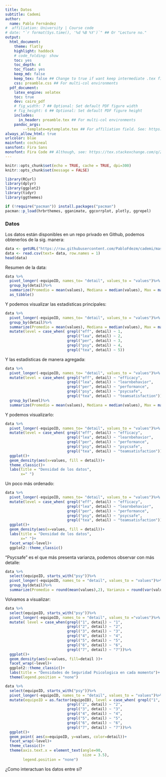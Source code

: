 ```yaml
---
title: Datos
subtitle: Cademi
author:
  name: Pablo Fernández
#  affiliation: University | Course code
# date: "`r format(Sys.time(), '%d %B %Y')`" ## Or "Lecture no."
output: 
  html_document:
    theme: flatly
    highlight: haddock
    # code_folding: show
    toc: yes
    toc_depth: 4
    toc_float: yes
    keep_md: false
    keep_tex: false ## Change to true if want keep intermediate .tex file
    css: preamble.css ## For multi-col environments
  pdf_document:
    latex_engine: xelatex
    toc: true
    dev: cairo_pdf
    # fig_width: 7 ## Optional: Set default PDF figure width
    # fig_height: 6 ## Optional: Set default PDF figure height
    includes:
      in_header: preamble.tex ## For multi-col environments
    pandoc_args:
        --template=mytemplate.tex ## For affiliation field. See: https://bit.ly/2T191uZ
always_allow_html: true
urlcolor: blue
mainfont: cochineal
sansfont: Fira Sans
monofont: Fira Code ## Although, see: https://tex.stackexchange.com/q/294362
---
```


```r
knitr::opts_chunk$set(echo = TRUE, cache = TRUE, dpi=300)
knitr::opts_chunk$set(message = FALSE)

library(RCurl)
library(dplyr)
library(ggplot2)
library(tidyr)
library(ggthemes)

if (!require("pacman")) install.packages("pacman")
pacman::p_load(hrbrthemes, gganimate, ggcorrplot, plotly, ggrepel)
```

### Datos

Los datos están disponibles en un repo privado en Github, podemos obtenerlos de la sig. manera:

```r
data <- getURL("https://raw.githubusercontent.com/PabloFdezm/cademi/master/data.csv?token=AKX6XZP5VWIKIMLSZYTNRV27JBDCS")
data <- read.csv(text= data, row.names = 1)
head(data)
```

Resumen de la data:


```r
data %>%
  pivot_longer(-equipoID, names_to= "detail", values_to = "values")%>%
  group_by(detail)%>%
  summarize(Promedio = mean(values), Mediana = median(values), Max = max(values), Min = min(values))%>%
  as_tibble()
```

Y podemos visualizar las estadisticas principales:

```r
data %>%
  pivot_longer(-equipoID, names_to= "detail", values_to = "values")%>%
  group_by(detail)%>%
  summarize(Promedio = mean(values), Mediana = median(values), Max = max(values), Min = min(values))%>%
  mutate(level = case_when( grepl("eff", detail) ~ 1,
                            grepl("lea", detail) ~ 2,
                            grepl("per", detail) ~ 3,
                            grepl("psy", detail) ~ 4,
                            grepl("tea", detail) ~ 5))
```

Y las estadisticas de manera agregada:

```r
data %>%
  pivot_longer(-equipoID, names_to= "detail", values_to = "values")%>%
  mutate(level = case_when( grepl("eff", detail) ~ "efficacy",
                            grepl("lea", detail) ~ "learnbehavior",
                            grepl("per", detail) ~ "performance",
                            grepl("psy", detail) ~ "psycsafe",
                            grepl("tea", detail) ~ "teamsatisfaction"))%>%
  group_by(level)%>%
  summarize(Promedio = mean(values), Mediana = median(values), Max = max(values), Min = min(values))
```
Y podemos visualizarlo:

```r
data %>%
  pivot_longer(-equipoID, names_to= "detail", values_to = "values")%>%
  mutate(level = case_when( grepl("eff", detail) ~ "efficacy",
                            grepl("lea", detail) ~ "learnbehavior",
                            grepl("per", detail) ~ "performance",
                            grepl("psy", detail) ~ "psycsafe",
                            grepl("tea", detail) ~ "teamsatisfaction"))%>%
  ggplot()+
  geom_density(aes(x=values, fill = detail))+
  theme_classic()+
  labs(title = "Densidad de los datos",
       x=" ")
```

Un poco más ordenado:

```r
data %>%
  pivot_longer(-equipoID, names_to= "detail", values_to = "values")%>%
  mutate(level = case_when( grepl("eff", detail) ~ "efficacy",
                            grepl("lea", detail) ~ "learnbehavior",
                            grepl("per", detail) ~ "performance",
                            grepl("psy", detail) ~ "psycsafe",
                            grepl("tea", detail) ~ "teamsatisfaction"))%>%
  ggplot()+
  geom_density(aes(x=values, fill = detail))+
  labs(title = "Densidad de los datos",
       x=" ")+
  facet_wrap(~level)+
  ggplot2::theme_classic()
```

"Psycsafe" es el que más presenta varianza, podemos observar con más detalle:

```r
data %>%
  select(equipoID, starts_with("psy"))%>%
  pivot_longer(-equipoID, names_to = "detail", values_to = "values")%>%
  group_by(detail)%>%
  summarize(Promedio = round(mean(values),2), Varianza = round(var(values),2), Mediana = round(median(values),2))
```
Volvamos a visualizar:

```r
data %>%
  select(equipoID, starts_with("psy"))%>%
  pivot_longer(-equipoID, names_to = "detail", values_to ="values")%>%
  mutate( level = case_when(grepl("1", detail) ~ "1",
                            grepl("2", detail) ~ "2",
                            grepl("3", detail) ~ "3",
                            grepl("4", detail) ~ "4",
                            grepl("5", detail) ~ "5",
                            grepl("6", detail) ~ "6",
                            grepl("7", detail) ~ "7"))%>%
  ggplot()+
  geom_density(aes(x=values, fill=detail ))+
  facet_wrap(~level)+
  ggplot2::theme_classic()+
  labs(title = "Densidades de Seguridad Psicologica en cada momento")+
  theme(legend.position = "none")
```
```r
data %>%
  select(equipoID, starts_with("psy"))%>%
  pivot_longer(-equipoID, names_to = "detail", values_to = "values")%>%
  mutate(equipoID = as.factor(equipoID), level = case_when( grepl("1", detail) ~ "1",
                            grepl("2", detail) ~ "2",
                            grepl("3", detail) ~ "3",
                            grepl("4", detail) ~ "4",
                            grepl("5", detail) ~ "5",
                            grepl("6", detail) ~ "6",
                            grepl("7", detail) ~ "7"))%>%
  ggplot()+
  geom_point( aes(x=equipoID, y=values, color=detail))+
  facet_wrap(~level)+
  theme_classic()+
  theme(axis.text.x = element_text(angle=90,
                                   size = 3.5),
        legend.position = "none")

```

¿Como interactuan los datos entre si? 

```r
```




